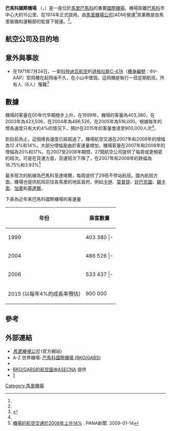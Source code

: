{{Infobox Airport
| airport_name = 巴馬科國際機場<br>Bamako Senou International Airport
| nativename   = Aéroport international de Bamako-Sénou
| image        = Aéroport international Modibo Keïta1.jpg
| image-width  = 300
| IATA         = BKO
| ICAO         = GABS
<center>{{Location map|Mali|width=300|float=center
|caption=|mark=Airplane_silhouette.svg|marksize=10
|label=BKO|position=right
|lat_deg=12|lat_min=32|lat_sec=16|lat_dir=N
|lon_deg=07|lon_min=56|lon_sec=35|lon_dir=W
}}<small>機場位置</small></center>
| type         = 軍民兩用
| hub          = <div>
*[[馬里航空|馬里航空]]
*[[馬里快運航空|馬里快運航空]]
*[[馬里運輸航空|馬里運輸航空]]
*[[馬里航空_(Z8)|馬里航空 (Z8)]]
*[[SAM州際航空|SAM州際航空]]</div>
| run by       = [http://www.adm.org.ml/ ''馬里機場公司'']{{dead link|date=2017年12月 |bot=InternetArchiveBot |fix-attempted=yes }} (ADM)
| city-served  = [[馬里|馬里]][[巴馬科|巴馬科]]
| location     = [[馬里|馬里]][[巴馬科|巴馬科]]
| elevation    = 1,247英呎（380米）
| coordinates  = {{coord|12|32|16|N|007|56|35|W|type:airport}}
| website      = 
| runway1_heading  = 06/24
| runway1_feet     = 8,879
| runway1_meter    = 
| runway1_surface  = [[柏油|柏油]]
| stat_year        = 2005
| stat_passenger   = 516,000
| footnotes    = *在2010年9月3日後，機場的跑道會延長至10,444英呎(3,180米)<ref name=mcamali2006>{{cite web |url=http://www.mcamali.org/IMG/pdf/composante_aeroport.pdf |title=存档副本 |accessdate=2009-10-23 |archive-date=2011-07-27 |archive-url=https://web.archive.org/web/20110727073200/http://www.mcamali.org/IMG/pdf/composante_aeroport.pdf |dead-url=yes }}, MCA議案 (2006年)</ref>
}}

'''巴馬科國際機場''' （{{lang-fr|Aéroport international de Bamako-Sénou}}，{{airport codes|BKO|GABS}}）是一座位於[[馬里|馬里]][[巴馬科|巴馬科]]的重要[[國際機場|國際機場]]。機場距離[[巴馬科|巴馬科]]市中心大約15公里。在1974年正式啟用。由[[馬里機場公司|馬里機場公司]](ADM)營運<ref name=mcamali2006 />其業務是由馬里裝備和運輸部的監督下營運。<ref name=pana0109 />。

==航空公司及目的地==
{{Airport-dest-list
|[[泛非航空|泛非航空]]|瓦加杜古，的黎波里
|[[阿祖爾天鷹座航空公司|阿祖爾天鷹座航空公司]]|巴黎-奧利
|[[阿爾及利亞航空|阿爾及利亞航空]]|阿爾及爾
|[[布基納航空|布基納航空]]|達喀爾，瓦加杜古
|[[法國航空|法國航空]]|巴黎-戴高樂
|[[科特迪瓦航空|科特迪瓦航空]]|阿比讓
|[[馬里航空_(2005)|馬里航空]]|阿比讓，阿克拉，布拉柴維爾，科納克里，柯多努，達喀爾，卡伊，利伯維爾，洛美，羅安達，莫普提，尼亞美，努瓦克肖特，瓦加杜古，巴黎-奧利，黑角，廷巴克圖
|[[地中海航空|地中海航空]]|巴黎-戴高樂
|[[貝寧高爾夫航空|貝寧高爾夫航空]]|阿比讓，布拉柴維爾，科納克里，柯多努，達喀爾
|[[布魯塞爾航空|布魯塞爾航空]]|布魯塞爾 [9月7日開始]
|[[埃塞俄比亞航空|埃塞俄比亞航空]]|阿比讓，亞的斯亞貝巴，達喀爾，恩賈梅納
|由埃塞俄比亞航空營運的[[ASKY航空|ASKY航空]]|達喀爾，洛美
|[[國際空運南非|國際空運南非]]|布拉柴維爾，柯多努，約翰內斯堡
|[[肯雅航空|肯雅航空]]|達喀爾，內羅畢
|[[毛里塔尼亞國際航空|毛里塔尼亞國際航空]]| 努瓦克肖特
|[[摩洛哥皇家航空|摩洛哥皇家航空]]|卡薩布蘭卡
|[[塞內加爾航空|塞內加爾航空]] | 達喀爾
|[[TAP葡萄牙航空|TAP葡萄牙航空]]|里斯本 
|[[突尼斯航空|突尼斯航空]]|阿比讓，突尼斯
}}

==意外與事故==
*在1971年7月24日，一架[[科特迪瓦航空|科特迪瓦航空]]的[[C-47運輸機|道格拉斯C-47A]]（[[機身編號|機身編號]]：6V-AAP）型飛機在起飛後不久，在小山中墜毀。這飛機是執行一班定期航班。所有人（6人）罹難<ref name=ASN240771>{{cite web |url=http://aviation-safety.net/database/record.php?id=19710724-0 |title=6V-AAP 事故描述 |publisher=航空安全網絡 |accessdate=2010年9月19日 |archive-date=2012年11月3日 |archive-url=https://web.archive.org/web/20121103044306/http://aviation-safety.net/database/record.php?id=19710724-0 |dead-url=no }}</ref>

==數據==
機場的客量在00年代早期穩步上升。在1999年，機場的客量為403,380，在2003年為423,506，在2004年為486,526，在2005年為516,000。根據每年的增長速度只有大約4%的情況下，預計在2015年的客量會達至900,000人次<ref name=mcamali2006 />。

到目前為止，這個增長速度已經超過了。機場航空交通在2007年和2008年的增幅為12.4%和14%。大部分增幅是由於客運量增加，機場客量在2007年和2008年的增幅為20%和17%。在2007至2008年期間，27間航空公司提供了每周或更頻密的班次。可是在貨運方面，貨運班次下降了，在2007年和2008年的跌幅為16.75%和3.93%<ref name=pana0109>[http://www.africanmanager.com/site_eng/detail_article.php?art_id=12622 機場的航空交通於2008年上升14%] {{webarchive|url=https://web.archive.org/web/20110707093908/http://www.africanmanager.com/site_eng/detail_article.php?art_id=12622 |date=2011-07-07 }}. PANA新聞. 2009-01-14</ref>

最多班次的航線為巴馬科至達喀爾，每周提供了29班不停站航班。國內航班方面，機場也提供航班前往各馬里的地區首府，例如[[卡伊|卡伊]]、[[莫普提|莫普提]]、[[廷巴克圖|廷巴克圖]]、[[錫卡索|錫卡索]]、[[加奧|加奧]]和[[基達爾|基達爾]]。

下表為近年來巴馬科國際機場的客運量
{| class="wikitable"
! 年份
! 乘客數量
|-----
|1999
|403 380
|-{{ligne grise}}
|2003
|423 506
|-----
|2004
|486 526
|-{{ligne grise}}
|2005
|516 000
|-----
|2006
|533 437
|-{{ligne grise}}
|2007
|598 713
|-----
|2015 (以每年4%的成長率預估)
|900 000
|}

==參考==
{{reflist}}
==外部連結==
* [http://www.adm.org.ml/ ''馬里機場公司''] {{Wayback|url=http://www.adm.org.ml/ |date=20071214212355 }} (官方網站)
* A-Z 世界機場: [http://www.azworldairports.com/airports/p2050bko.htm 巴馬科國際機場 (BKO/GABS)] {{Wayback|url=http://www.azworldairports.com/airports/p2050bko.htm |date=20180527011814 }}
* {{WAD|GABS}}
* [https://web.archive.org/web/20110721063701/http://www.ais-asecna.org/en/atlas/mali/bamako.htm BKO/GABS的航空圖]由[http://www.asecna.aero ASECNA] {{Wayback|url=http://www.asecna.aero/ |date=20160323064007 }}提供
* [https://web.archive.org/web/20110531152000/http://www.avient.aero/scheduledflights.htm]

[[Category:馬里機場|Category:馬里機場]]